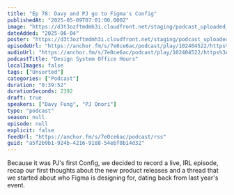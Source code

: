 ```yaml
---
title: "Ep 78: Davy and PJ go to Figma's Config"
publishedAt: "2025-05-09T07:01:00.000Z"
image: "https://d3t3ozftmdmh3i.cloudfront.net/staging/podcast_uploaded_nologo/21047747/21047747-1699427880984-48d6ab24edbb5.jpg"
dateAdded: "2025-06-04"
poster: "https://d3t3ozftmdmh3i.cloudfront.net/staging/podcast_uploaded_nologo/21047747/21047747-1699427880984-48d6ab24edbb5.jpg"
episodeUrl: "https://anchor.fm/s/7e0ce6ac/podcast/play/102404522/https%3A%2F%2Fd3ctxlq1ktw2nl.cloudfront.net%2Fstaging%2F2025-4-9%2F249711ca-64d2-2da9-bc71-5bc3358b1a81.mp3"
audioUrl: "https://anchor.fm/s/7e0ce6ac/podcast/play/102404522/https%3A%2F%2Fd3ctxlq1ktw2nl.cloudfront.net%2Fstaging%2F2025-4-9%2F249711ca-64d2-2da9-bc71-5bc3358b1a81.mp3"
podcastTitle: "Design System Office Hours"
localImages: false
tags: ["Unsorted"]
categories: ["Podcast"]
duration: "0:39:52"
durationSeconds: 2392
draft: true
speakers: ["Davy Fung", "PJ Onori"]
type: "podcast"
season: null
episode: null
explicit: false
feedUrl: "https://anchor.fm/s/7e0ce6ac/podcast/rss"
guid: "a5f2b9b1-924b-4216-9188-54ebf0b14d32"
---
```

Because it was PJ's first Config, we decided to record a live, IRL episode, recap our first thoughts about the new product releases and a thread that we started about who Figma is designing for, dating back from last year's event.
